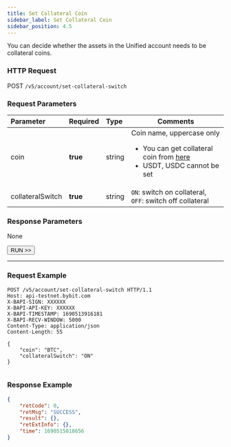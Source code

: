 ```yaml
---
title: Set Collateral Coin
sidebar_label: Set Collateral Coin
sidebar_position: 4.5
---
```

You can decide whether the assets in the Unified account needs to be collateral coins.

### HTTP Request
POST `/v5/account/set-collateral-switch`

### Request Parameters
| Parameter | Required | Type | Comments|
|:----- |:-------|:-----|------ |
|coin |**true** |string |Coin name, uppercase only <ul><li>You can get collateral coin from [here](collateral-info)</li><li>USDT, USDC cannot be set</li></ul>|
|collateralSwitch |**true** |string |`ON`: switch on collateral, `OFF`: switch off collateral|

### Response Parameters
None

<a href="/api-explorer/v5/account/set-collateral"><Button>RUN >></Button></a>

---

### Request Example

<Tabs groupId="programming-languages">
<TabItem value="http" label="HTTP">

```http
POST /v5/account/set-collateral-switch HTTP/1.1
Host: api-testnet.bybit.com
X-BAPI-SIGN: XXXXXX
X-BAPI-API-KEY: XXXXXX
X-BAPI-TIMESTAMP: 1690513916181
X-BAPI-RECV-WINDOW: 5000
Content-Type: application/json
Content-Length: 55

{
    "coin": "BTC",
    "collateralSwitch": "ON"
}
```

</TabItem>
<TabItem value="python" label="Python">

```python

```

</TabItem>
</Tabs>

### Response Example

```json
{
    "retCode": 0,
    "retMsg": "SUCCESS",
    "result": {},
    "retExtInfo": {},
    "time": 1690515818656
}
```